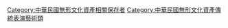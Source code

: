 [[Category:中華民國無形文化資產相關保存者|Category:中華民國無形文化資產相關保存者]]
[[Category:中華民國無形文化資產傳統表演藝術類|Category:中華民國無形文化資產傳統表演藝術類]]